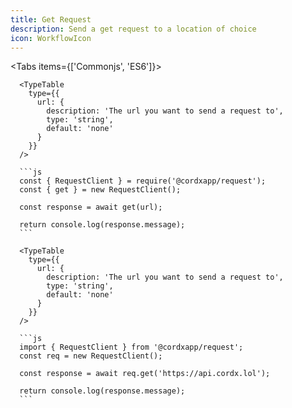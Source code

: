 ```yaml
---
title: Get Request
description: Send a get request to a location of choice
icon: WorkflowIcon
---
```



<Tabs items={['Commonjs', 'ES6']}>

  <Tab value="Commonjs">

      <TypeTable
        type={{
          url: {
            description: 'The url you want to send a request to',
            type: 'string',
            default: 'none'
          }
        }}
      />

      ```js
      const { RequestClient } = require('@cordxapp/request');
      const { get } = new RequestClient();

      const response = await get(url);

      return console.log(response.message);
      ```

  </Tab>
  <Tab value="ES6">

      <TypeTable
        type={{
          url: {
            description: 'The url you want to send a request to',
            type: 'string',
            default: 'none'
          }
        }}
      />

      ```js
      import { RequestClient } from '@cordxapp/request';
      const req = new RequestClient();

      const response = await req.get('https://api.cordx.lol');

      return console.log(response.message);
      ```

  </Tab>
</Tabs>
